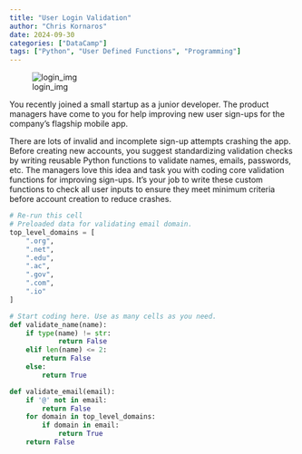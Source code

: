```yaml
---
title: "User Login Validation"
author: "Chris Kornaros"
date: 2024-09-30
categories: ["DataCamp"]
tags: ["Python", "User Defined Functions", "Programming"]
---
```


![login_img](login_img.jpg)


You recently joined a small startup as a junior developer. The product managers have come to you for help improving new user sign-ups for the company's flagship mobile app.

There are lots of invalid and incomplete sign-up attempts crashing the app. Before creating new accounts, you suggest standardizing validation checks by writing reusable Python functions to validate names, emails, passwords, etc. The managers love this idea and task you with coding core validation functions for improving sign-ups. It's your job to write these custom functions to check all user inputs to ensure they meet minimum criteria before account creation to reduce crashes.


```python
# Re-run this cell
# Preloaded data for validating email domain.
top_level_domains = [
    ".org",
    ".net",
    ".edu",
    ".ac",
    ".gov",
    ".com",
    ".io"
]
```


```python
# Start coding here. Use as many cells as you need.
def validate_name(name):
    if type(name) != str:
            return False
    elif len(name) <= 2: 
        return False
    else:
        return True

def validate_email(email):
    if '@' not in email:
        return False
    for domain in top_level_domains:
        if domain in email:
            return True
    return False

```
